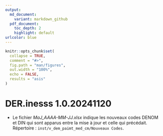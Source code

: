 ```yaml
---
output:
  md_document:
    variant: markdown_github
  pdf_document:
    toc_depth: 2
    highlight: default
urlcolor: blue
---
```

  
```r
knitr::opts_chunk$set(
  collapse = TRUE,
  comment = "#>",
  fig.path = "man/figures",
  out.width = "100%",
  echo = FALSE,
  results = "asis"
)
```

# DER.inesss 1.0.20241120

* Le fichier *MaJ_AAAA-MM-JJ.xlsx* indique les nouveaux codes DENOM et DIN qui sont apparus entre la mise à jour et celle qui précédait. Répertoire : `inst/v_dem_paimt_med_cm/Nouveaux Codes`.
